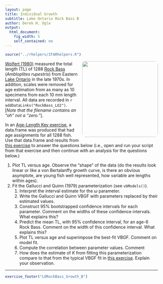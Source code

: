 ```yaml
---
layout: page
title: Individual Growth
subtitle: Lake Ontario Rock Bass B
author: Derek H. Ogle
output: 
  html_document: 
    fig_width: 5
    self_contained: no
---
```

```r
source("../rhelpers/IFARhelpers.R")
```

<img style="float: right; margin: 0px 0px 10px 10px; border-radius:10px;" src="imgs/rock-bass-4.jpg" width="250px" />
[Wolfert (1980)](https://pubs.er.usgs.gov/publication/1000461) measured the total length (TL) of 1288 [Rock Bass](https://en.wikipedia.org/wiki/Rock_bass) (*Ambloplites rupestris*) from Eastern [Lake Ontario](https://en.wikipedia.org/wiki/Lake_Ontario) in the late 1970s.  In addition, scales were removed for age estimation from as many as 10 specimens from each 10 mm length interval.  All data are recorded in `r addDataLinks("RockBass_LO2")`. [*Note that the filename contains an "oh" not a "zero."*].

In an [Age-Length Key exercise](LORockBass_ALK_B.html), a data.frame was produced that had age assignments for all 1288 fish.  Use that data.frame and results from [this exercise](LORockBass_Growth_A.html) to answer the questions below (i.e., open and run your script from that exercise and then continue with an analysis for the questions below.)

1. Plot TL versus age.  Observe the "shape" of the data (do the results look linear or like a von Bertalanffy growth curve, is there an obvious asymptote, are young fish well represented, how variable are lengths within ages).
1. Fit the Gallucci and Quinn (1979) parameterization (see `vbModels()`).
    1. Interpret the interval estimate for the $\omega$ parameter.
    1. Write the Gallucci and Quinn VBGF with parameters replaced by their estimated values.
    1. Construct 95% bootstrapped confidence intervals for each parameter.  Comment on the widths of these confidence intervals.  What explains this?
    1. Predict the mean TL, with 95% confidence interval, for an age-6 Rock Bass.  Comment on the width of this confidence interval.  What explains this?
    1. Plot TL versus age and superimpose the best-fit VBGF.  Comment on model fit.
    1. Compute the correlation between parameter values.  Comment
    1. How does the estimate of $K$ from fitting this parameterization compare to that from the typical VBGF fit in [this exercise](LORockBass_Growth_A.html).  Explain your observation.

---
```r
exercise_footer("LORockBass_Growth_B")
```
